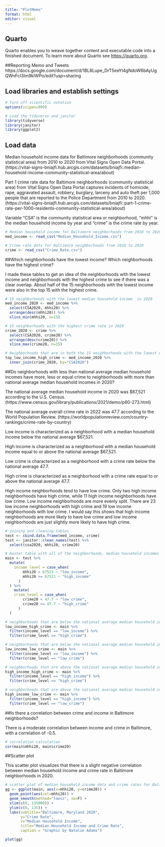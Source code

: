 ```yaml
---
title: "PlotMemo"
format: html
editor: visual
---
```


## Quarto

Quarto enables you to weave together content and executable code into a finished document. To learn more about Quarto see <https://quarto.org>.

##Reporting Memo and Tweets
https://docs.google.com/document/d/1BL8Lupe_DrT5eeYl4gNdoW6bAyUgQWnFcI3Im9klWPo/edit?usp=sharing

## Load libraries and establish settings

```r
# Turn off scientific notation
options(scipen=999)

# Load the tidyverse and janitor
library(tidyverse)
library(janitor)
library(ggplot2)
```

## Load data

Median household income data for Baltimore neighborhoods (community statistical area) from 2010 to 2020 from Vital Signs Open Data Portal. (https://vital-signs-bniajfi.hub.arcgis.com/datasets/bniajfi::median-household-income-community-statistical-area/about)

Part 1 crime rate data for Baltimore neighborhoods (community statistical area) from Vital Signs Open Data Portal captures incidents of homicide, rape, aggravated assault, robbery, burglary, larceny and auto theft per 1,000 people that are reported to the Police Department from 2010 to 2020. (https://vital-signs-bniajfi.hub.arcgis.com/datasets/bniajfi::part-1-crime-rate-per-1000-residents-community-statistical-area/about)

Variable "CSA" is the community statistical area or neighborhood, "mhhi" is the median household income by year and "crime" is the crime rate by year.

```r
# Median household income for Baltimore neighborhoods from 2010 to 2020
med_income <- read_csv("Median_Household_Income.csv")

# Crime rate data for Baltimore neighborhoods from 2010 to 2020
crime <- read_csv("Crime_Rate.csv")

```

##Which neighborhoods have the lowest income? Which neighborhoods have the highest crime?

I made these tables to get an idea of the neighborhoods with the lowest income and neighborhoods with the highest crime to see if there was a clear overlap. About half of the 15 neighborhoods with the lowest income were also in the top 15 with the highest crime.

```r
# 15 neighborhoods with the lowest median household income  in 2020
med_income_2020 <- med_income %>% 
  select(CSA2020, mhhi20) %>% 
  arrange(desc(mhhi20)) %>% 
  slice_min(mhhi20, n=15)

# 15 neighborhoods with the highest crime rate in 2020
crime_2020 <- crime %>% 
  select(CSA2020, crime20) %>% 
  arrange(desc(crime20)) %>% 
  slice_max(crime20, n=15)

# Neighborhoods that are in both the 15 neighborhoods with the lowest median household income and 15 neighborhoods with the highest crime rate in 2020
top_low_income_high_crime <- med_income_2020 %>%
  inner_join(crime_2020, by="CSA2020")
```

##Do neighborhoods with less than national average median household incomes have more, less or equal crime to neighborhoods with more than national average median household incomes in 2020?

The national average median household income in 2020 was \$67,521 according to the U.S. Census. (https://www.census.gov/library/publications/2021/demo/p60-273.html)

The national average overall crime rate in 2022 was 47.7 according to the World Population Review. (https://worldpopulationreview.com/country-rankings/crime-rate-by-country)

Low income is characterized as a neighborhood with a median household income below the national average \$67,521.

High income is characterized as a neighborhood with a median household income equal to or above the national average \$67,521.

Low crime is characterized as a neighborhood with a crime rate below the national average 47.7.

High crime is characterized as a neighborhood with a crime rate equal to or above the national average 47.7.

High income neighborhoods tend to have low crime. Only two high income neighborhoods have high crime, while 11 high income neighborhoods have low crime. Low income neighborhoods are more evenly split. There are 23 low income neighborhoods with high crime and 19 low income neighborhoods with low crime. I would say this shows that high income neighborhoods are more likely to have low crime and low income neighborhoods are just slightly more likely to have high crime.

```r
# joining and cleaning tables
test <- cbind.data.frame(med_income, crime)
test <- janitor::clean_names(test) %>% 
  select(csa2020, mhhi20, crime20)

# master table with all of the neighborhoods, median household incomes and crime rates for 2020 and a label of high or low income and high or low crime for each neighborhood
main <- test %>%
  mutate(
    income_level = case_when(
        mhhi20 < 67521 ~ "low_income",
        mhhi20 >= 67521 ~ "high_income"
      )
  ) %>% 
    mutate(
    crime_level = case_when(
        crime20 < 47.7 ~ "low_crime",
        crime20 >= 47.7 ~ "high_crime"
      )
  ) 

# neighborhoods that are below the national average median household income and above the national average crime rate
low_income_high_crime <- main %>% 
  filter(income_level == "low_income") %>% 
  filter(crime_level == "high_crime")

# neighborhoods that are below the national average median household income and below the national average crime rate
low_income_low_crime <- main %>% 
  filter(income_level == "low_income") %>% 
  filter(crime_level == "low_crime")

# neighborhoods that are above the national average median household income and above the national average crime rate
high_income_high_crime <- main %>% 
  filter(income_level == "high_income") %>% 
  filter(crime_level == "high_crime")

# neighborhoods that are above the national average median household income and below the national average crime rate
high_income_low_crime <- main %>% 
  filter(income_level == "high_income") %>% 
  filter(crime_level == "low_crime")

```

##Is there a correlation between crime and income in Baltimore neighborhoods?

There is a moderate correlation between income and crime in Baltimore, with a correlation of -0.5.

```r
# correlation calculation
cor(main$mhhi20, main$crime20)

```

##Scatter plot

This scatter plot visualizes that there is a slight negative correlation between median household income and crime rate in Baltimore neighborhoods in 2020.

```r
# scatter plot of median household income data and crime rates for Baltimore neighborhoods in 2020
gg <- ggplot(main, aes(x=mhhi20, y=crime20)) + 
  geom_point(aes(col=mhhi20)) + 
  geom_smooth(method="loess", se=F) + 
  xlim(c(0, 135000)) + 
  ylim(c(0, 135)) + 
  labs(subtitle="Baltimore, Maryland 2020", 
       y="Crime Rate", 
       x="Median Household Income", 
       title="Median Household Income and Crime Rate", 
       caption = "Graphic by Natalie Adams")

plot(gg)
```
